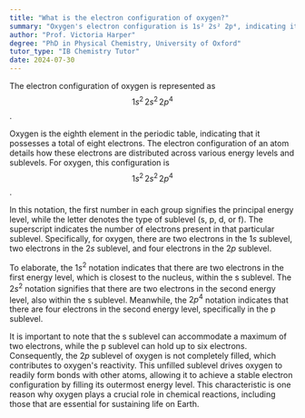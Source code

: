 ```yaml
---
title: "What is the electron configuration of oxygen?"
summary: "Oxygen's electron configuration is 1s² 2s² 2p⁴, indicating it has two electrons in the first shell and six in the second, reflecting its chemical properties and reactivity."
author: "Prof. Victoria Harper"
degree: "PhD in Physical Chemistry, University of Oxford"
tutor_type: "IB Chemistry Tutor"
date: 2024-07-30
---
```


The electron configuration of oxygen is represented as $$1s^2 \, 2s^2 \, 2p^4$$.

Oxygen is the eighth element in the periodic table, indicating that it possesses a total of eight electrons. The electron configuration of an atom details how these electrons are distributed across various energy levels and sublevels. For oxygen, this configuration is $$1s^2 \, 2s^2 \, 2p^4$$.

In this notation, the first number in each group signifies the principal energy level, while the letter denotes the type of sublevel (s, p, d, or f). The superscript indicates the number of electrons present in that particular sublevel. Specifically, for oxygen, there are two electrons in the $1s$ sublevel, two electrons in the $2s$ sublevel, and four electrons in the $2p$ sublevel.

To elaborate, the $1s^2$ notation indicates that there are two electrons in the first energy level, which is closest to the nucleus, within the s sublevel. The $2s^2$ notation signifies that there are two electrons in the second energy level, also within the s sublevel. Meanwhile, the $2p^4$ notation indicates that there are four electrons in the second energy level, specifically in the p sublevel.

It is important to note that the s sublevel can accommodate a maximum of two electrons, while the p sublevel can hold up to six electrons. Consequently, the $2p$ sublevel of oxygen is not completely filled, which contributes to oxygen's reactivity. This unfilled sublevel drives oxygen to readily form bonds with other atoms, allowing it to achieve a stable electron configuration by filling its outermost energy level. This characteristic is one reason why oxygen plays a crucial role in chemical reactions, including those that are essential for sustaining life on Earth.
    